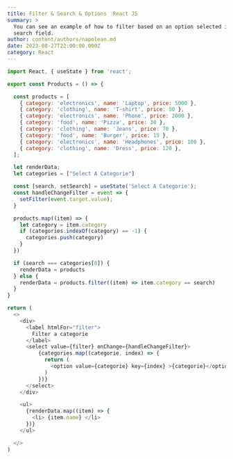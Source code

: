 ```yaml
---
title: Filter & Search & Options  React JS
summary: >
  You can see an example of how to filter based on an option selected in an
  search field.
author: content/authors/napolean.md
date: 2023-08-27T22:00:00.000Z
category: React
---
```


```javascript
import React, { useState } from 'react';

export const Products = () => {

  const products = [
    { category: 'electronics', name: 'Laptop', price: 5000 },
    { category: 'clothing', name: 'T-shirt', price: 50 },
    { category: 'electronics', name: 'Phone', price: 2000 },
    { category: 'food', name: 'Pizza', price: 30 },
    { category: 'clothing', name: 'Jeans', price: 70 },
    { category: 'food', name: 'Burger', price: 15 },
    { category: 'electronics', name: 'Headphones', price: 100 },
    { category: 'clothing', name: 'Dress', price: 120 },
  ];

  let renderData;
  let categories = ["Select A Categorie"]

  const [search, setSearch] = useState('Select A Categorie');
  const handleChangeFilter = event => {
    setFilter(event.target.value);
  }

  products.map((item) => {
    let category = item.category
    if (categories.indexOf(category) == -1) {
      categories.push(category)
    }
  })

  if (search === categories[0]) {
    renderData = products
  } else {
    renderData = products.filter((item) => item.category == search)
  }
}

return (
  <>
    <div>
      <label htmlFor="filter">
        Filter a categorie
      </label>
      <select value={filter} onChange={handleChangeFilter}>
          {categories.map((categorie, index) => {
            return (
              <option value={categorie} key={index} >{categorie}</option>
            )
          })}
      </select>
    </div>

    <ul>
      {renderData.map((item) => {
        <li> {item.name} </li>
      })}
    </ul>

  </>
)
```
